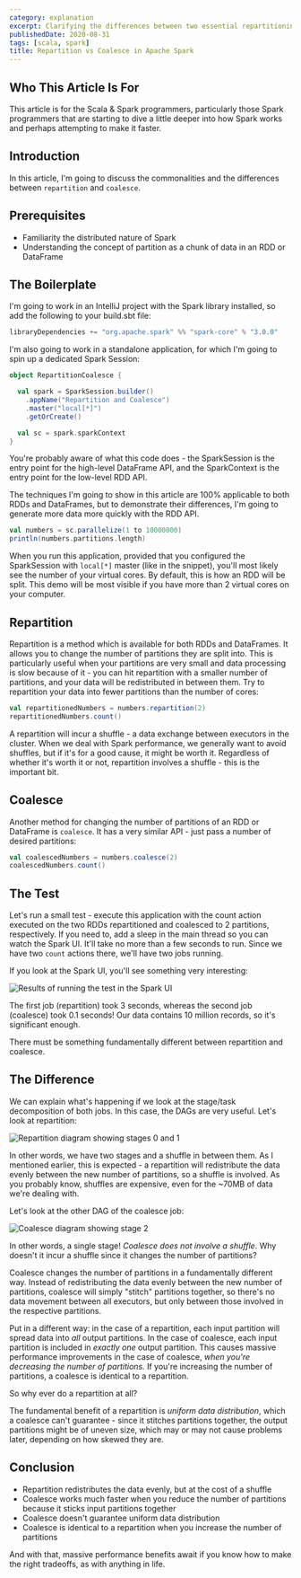 ```yaml
---
category: explanation
excerpt: Clarifying the differences between two essential repartitioning operations in Apache Spark
publishedDate: 2020-08-31
tags: [scala, spark]
title: Repartition vs Coalesce in Apache Spark
---
```


## Who This Article Is For

This article is for the Scala & Spark programmers, particularly those Spark programmers that are starting to dive a little deeper into how Spark works and perhaps attempting to make it faster.

## Introduction

In this article, I'm going to discuss the commonalities and the differences between `repartition` and `coalesce`.

## Prerequisites

- Familiarity the distributed nature of Spark
- Understanding the concept of partition as a chunk of data in an RDD or DataFrame

## The Boilerplate

I'm going to work in an IntelliJ project with the Spark library installed, so add the following to your build.sbt file:

```scala
libraryDependencies += "org.apache.spark" %% "spark-core" % "3.0.0"
```

I'm also going to work in a standalone application, for which I'm going to spin up a dedicated Spark Session:

```scala
object RepartitionCoalesce {

  val spark = SparkSession.builder()
    .appName("Repartition and Coalesce")
    .master("local[*]")
    .getOrCreate()

  val sc = spark.sparkContext
}
```

You're probably aware of what this code does - the SparkSession is the entry point for the high-level DataFrame API, and the SparkContext is the entry point for the low-level RDD API.

The techniques I'm going to show in this article are 100% applicable to both RDDs and DataFrames, but to demonstrate their differences, I'm going to generate more data more quickly with the RDD API.

```scala
val numbers = sc.parallelize(1 to 10000000)
println(numbers.partitions.length)
```

When you run this application, provided that you configured the SparkSession with `local[*]` master (like in the snippet), you'll most likely see the number of your virtual cores. By default, this is how an RDD will be split. This demo will be most visible if you have more than 2 virtual cores on your computer.

## Repartition

Repartition is a method which is available for both RDDs and DataFrames. It allows you to change the number of partitions they are split into. This is particularly useful when your partitions are very small and data processing is slow because of it - you can hit repartition with a smaller number of partitions, and your data will be redistributed in between them. Try to repartition your data into fewer partitions than the number of cores:

```scala
val repartitionedNumbers = numbers.repartition(2)
repartitionedNumbers.count()
```

A repartition will incur a shuffle - a data exchange between executors in the cluster. When we deal with Spark performance, we generally want to avoid shuffles, but if it's for a good cause, it might be worth it. Regardless of whether it's worth it or not, repartition involves a shuffle - this is the important bit.

## Coalesce

Another method for changing the number of partitions of an RDD or DataFrame is `coalesce`. It has a very similar API - just pass a number of desired partitions:

```scala
val coalescedNumbers = numbers.coalesce(2)
coalescedNumbers.count()
```

## The Test

Let's run a small test - execute this application with the count action executed on the two RDDs repartitioned and coalesced to 2 partitions, respectively. If you need to, add a sleep in the main thread so you can watch the Spark UI. It'll take no more than a few seconds to run. Since we have two `count` actions there, we'll have two jobs running.

If you look at the Spark UI, you'll see something very interesting:

![Results of running the test in the Spark UI](images/spark-ui-test-result.png)

The first job (repartition) took 3 seconds, whereas the second job (coalesce) took 0.1 seconds! Our data contains 10 million records, so it's significant enough.

There must be something fundamentally different between repartition and coalesce.

## The Difference

We can explain what's happening if we look at the stage/task decomposition of both jobs. In this case, the DAGs are very useful. Let's look at repartition:

![Repartition diagram showing stages 0 and 1](images/repartition-diagram.png)

In other words, we have two stages and a shuffle in between them. As I mentioned earlier, this is expected - a repartition will redistribute the data evenly between the new number of partitions, so a shuffle is involved. As you probably know, shuffles are expensive, even for the ~70MB of data we're dealing with.

Let's look at the other DAG of the coalesce job:

![Coalesce diagram showing stage 2](images/coalesce-diagram.png)

In other words, a single stage! _Coalesce does not involve a shuffle_. Why doesn't it incur a shuffle since it changes the number of partitions?

Coalesce changes the number of partitions in a fundamentally different way. Instead of redistributing the data evenly between the new number of partitions, coalesce will simply "stitch" partitions together, so there's no data movement between all executors, but only between those involved in the respective partitions.

Put in a different way: in the case of a repartition, each input partition will spread data into _all_ output partitions. In the case of coalesce, each input partition is included in _exactly one_ output partition. This causes massive performance improvements in the case of coalesce, _when you're decreasing the number of partitions._ If you're increasing the number of partitions, a coalesce is identical to a repartition.

So why ever do a repartition at all?

The fundamental benefit of a repartition is _uniform data distribution_, which a coalesce can't guarantee - since it stitches partitions together, the output partitions might be of uneven size, which may or may not cause problems later, depending on how skewed they are.

## Conclusion

- Repartition redistributes the data evenly, but at the cost of a shuffle
- Coalesce works much faster when you reduce the number of partitions because it sticks input partitions together
- Coalesce doesn't guarantee uniform data distribution
- Coalesce is identical to a repartition when you increase the number of partitions

And with that, massive performance benefits await if you know how to make the right tradeoffs, as with anything in life.
